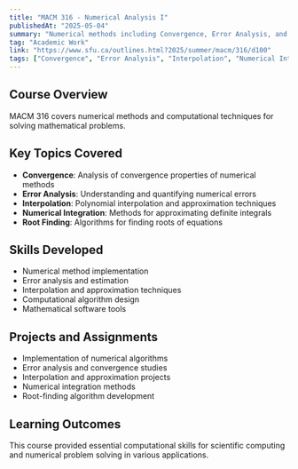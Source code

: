 ```yaml
---
title: "MACM 316 - Numerical Analysis I"
publishedAt: "2025-05-04"
summary: "Numerical methods including Convergence, Error Analysis, and Interpolation."
tag: "Academic Work"
link: "https://www.sfu.ca/outlines.html?2025/summer/macm/316/d100"
tags: ["Convergence", "Error Analysis", "Interpolation", "Numerical Integration", "Root Finding"]
---
```


## Course Overview

MACM 316 covers numerical methods and computational techniques for solving mathematical problems.

## Key Topics Covered

- **Convergence**: Analysis of convergence properties of numerical methods
- **Error Analysis**: Understanding and quantifying numerical errors
- **Interpolation**: Polynomial interpolation and approximation techniques
- **Numerical Integration**: Methods for approximating definite integrals
- **Root Finding**: Algorithms for finding roots of equations

## Skills Developed

- Numerical method implementation
- Error analysis and estimation
- Interpolation and approximation techniques
- Computational algorithm design
- Mathematical software tools

## Projects and Assignments

- Implementation of numerical algorithms
- Error analysis and convergence studies
- Interpolation and approximation projects
- Numerical integration methods
- Root-finding algorithm development

## Learning Outcomes

This course provided essential computational skills for scientific computing and numerical problem solving in various applications. 